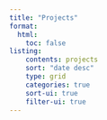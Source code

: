 ```yaml
---
title: "Projects"
format:
  html:
    toc: false
listing:
    contents: projects
    sort: "date desc"
    type: grid
    categories: true
    sort-ui: true
    filter-ui: true
---
```


